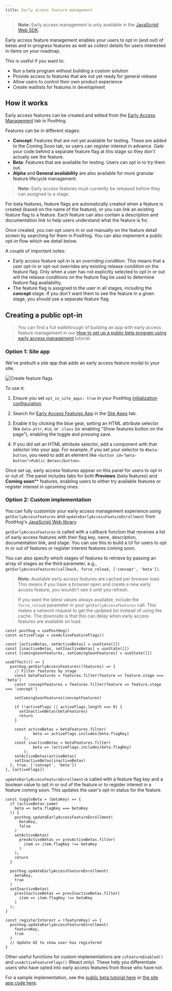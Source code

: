 ```yaml
---
title: Early access feature management
---
```



> **Note:** Early access management is only available in the [JavaScript Web SDK](/docs/libraries/js).

Early access feature management enables your users to opt in (and out) of betas and in-progress features as well as collect details for users interested in items on your roadmap.

This is useful if you want to:
- Run a beta program without building a custom solution
- Provide access to features that are not yet ready for general release
- Allow users to control their own product experience
- Create waitlists for features in development

## How it works

Early access features can be created and edited from the [Early Access Management](https://app.posthog.com/early_access_features) tab in PostHog.

Features can be in different stages:

- **Concept**: Features that are not yet available for testing. These are added to the Coming Soon tab, so users can register interest in advance. Gate your code behind a separate feature flag at this stage so they don't actually see the feature.
- **Beta**: Features that are available for testing. Users can opt in to try them out.
- **Alpha** and **General availability** are also available for more granular feature lifecycle management.

> **Note:** Early access features must currently be released before they can assigned to a stage. 

For beta features, feature flags are automatically created when a feature is created (based on the name of the feature), or you can link an existing feature flag to a feature. Each feature can also contain a description and documentation link to help users understand what the feature is for.

<ProductScreenshot
    imageLight={CreateNewFeatureFlagLight} 
    imageDark={CreateNewFeatureFlagDark}
    alt="Create a feature flag" 
    classes="rounded"
/>

Once created, you can opt users in or out manually on the feature detail screen by searching for them in PostHog. You can also implement a public opt-in flow which we detail below.

A couple of important notes:

* Early access feature opt-in is an *overriding condition*. This means that a user opt-in or opt-out overrides any existing release condition on the feature flag. Only when a user has not explicitly selected to opt in or out will the release conditions on the feature flag be used to determine feature flag availability.
* The feature flag is assigned to the user in all stages, including the **concept** stage. If you don't want them to see the feature in a given stage, you should use a separate feature flag.

## Creating a public opt-in

> You can find a full walkthrough of building an app with early access feature management in our [How to set up a public beta program using early access management](/tutorials/public-beta-program) tutorial.

### Option 1: Site app

We've prebuilt a site app that adds an early access feature modal to your site. 

![Create feature flags](https://res.cloudinary.com/dmukukwp6/image/upload/v1710055416/posthog.com/contents/images/features/feature-flags/early-access-feature-demo.png)

To use it:

1. Ensure you set `opt_in_site_apps: true` in your PostHog [initialization configuration](/docs/libraries/js/config).

2. Search for [Early Access Features App](https://app.posthog.com/pipeline/new/site-app?search=Early%20Access) in the [Site Apps](https://app.posthog.com/project/apps) tab.

3. Enable it by clicking the blue gear, setting an HTML attribute selector like `data-attr`, `#id`, or `.class` (or enabling "Show features button on the page"), enabling the toggle and pressing save.

<ProductScreenshot
    imageLight={SiteAppLight} 
    imageDark={SiteAppDark}
    alt="Setting up site app" 
    classes="rounded"
/>

4. If you did set an HTML attribute selector, add a component with that selector into your app. For example, if you set your selector to `#beta-button`, you need to add an element like `<button id="beta-button">Public Betas</button>`.

Once set up, early access features appear on this panel for users to opt in or out of. The panel includes tabs for both **Previews** (beta features) and **Coming soon**** features, enabling users to either try available features or register interest in upcoming ones.

### Option 2: Custom implementation

You can fully customize your early access management experience using `getEarlyAccessFeatures` and `updateEarlyAccessFeatureEnrollment` from PostHog's [JavaScript Web library](/docs/libraries/js/features#early-access-feature-management).

`getEarlyAccessFeatures` is called with a callback function that receives a list of early access features with their flag key, name, description, documentation link, and stage. You can use this to build a UI for users to opt in or out of features or register interest features coming soon.

You can also specify which stages of features to retrieve by passing an array of stages as the third parameter, e.g., `getEarlyAccessFeatures(callback, force_reload, ['concept', 'beta'])`.

> **Note:** Available early access features are cached per browser load. This means if you have a browser open and create a new early access feature, you wouldn't see it until you refresh. 
> 
> If you want the latest values always available, include the `force_reload` parameter in your `getEarlyAccessFeatures` call. This makes a network request to get the updated list instead of using the cache. The downside is that this can delay when early access features are available on load.

```react
const posthog = usePostHog()
const activeFlags = useActiveFeatureFlags()

const [activeBetas, setActiveBetas] = useState([])
const [inactiveBetas, setInactiveBetas] = useState([])
const [comingSoonFeatures, setComingSoonFeatures] = useState([])

useEffect(() => {
  posthog.getEarlyAccessFeatures((features) => {
    // Filter features by stage
    const betaFeatures = features.filter(feature => feature.stage === 'beta')
    const conceptFeatures = features.filter(feature => feature.stage === 'concept')
    
    setComingSoonFeatures(conceptFeatures)

    if (!activeFlags || activeFlags.length === 0) {
      setInactiveBetas(betaFeatures)
      return
    }

    const activeBetas = betaFeatures.filter(
			beta => activeFlags.includes(beta.flagKey)
		);
    const inactiveBetas = betaFeatures.filter(
			beta => !activeFlags.includes(beta.flagKey)
		);
    setActiveBetas(activeBetas)
    setInactiveBetas(inactiveBetas)
  }, true, ['concept', 'beta'])
}, [activeFlags])
```

`updateEarlyAccessFeatureEnrollment` is called with a feature flag key and a boolean value to opt in or out of the feature or to register interest in a feature coming soon. This updates the user's opt-in status for the feature.

```react
const toggleBeta = (betaKey) => {
  if (activeBetas.some(
    beta => beta.flagKey === betaKey
  )) {
    posthog.updateEarlyAccessFeatureEnrollment(
      betaKey, 
      false
    )
    setActiveBetas(
      prevActiveBetas => prevActiveBetas.filter(
        item => item.flagKey !== betaKey
      )
    );
    return
  }

  posthog.updateEarlyAccessFeatureEnrollment(
    betaKey,
    true
  )
  setInactiveBetas(
    prevInactiveBetas => prevInactiveBetas.filter(
      item => item.flagKey !== betaKey
    )
  );
}

const registerInterest = (featureKey) => {
  posthog.updateEarlyAccessFeatureEnrollment(
    featureKey,
    true
  )
  // Update UI to show user has registered
}
```

Other useful functions for custom implementations are `isFeatureEnabled()` and `useActiveFeatureFlags()` (React only). These help you differentiate users who have opted into early access features from those who have not.

For a sample implementation, see the [public beta tutorial here](/tutorials/public-beta-program#creating-a-beta-opt-in-page) or [the site app code here](https://github.com/PostHog/early-access-features-app/blob/main/site.ts).
